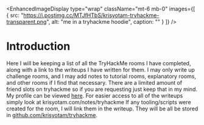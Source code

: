 
<EnhancedImageDisplay
  type="wrap"
className="mt-6 mb-0"
  images={[
    {
      src: "https://i.postimg.cc/MTJfHTbS/krisyotam-tryhackme-transparent.png",
      alt: "me in a tryhackme hoodie",
      caption: ""
    }
  ]}
/>

# Introduction 
Here I will be keeping a list of all the TryHackMe rooms I have completed, along with a link to the writeups I have written for them. I may only write up challenge rooms, and 
I may add notes to tutorial rooms, explanatory rooms, and other rooms if I find that necessary. There are a limited amount of friend slots on tryhackme so if you are requesting 
just keep that in my mind. My profile can be viewed [here](https://tryhackme.com/p/khr1st). For easier access to all of the writeups simply look at krisyotam.com/notes/tryhackme
If any tooling/scripts were created for the room, I will link them in the writeup. They will be all be stored in [github.com/krisyotam/tryhackme](https://github.com/krisyotam/tryhackme). 

